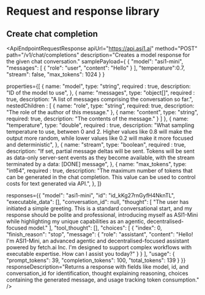 


# Request and response library

## Create chat completion

<ApiEndpointRequestResponse
  apiUrl="https://api.asi1.ai"
  method="POST"
  path="/v1/chat/completions"
  description="Creates a model response for the given chat conversation."
  samplePayload={
 {
    "model": "asi1-mini",
    "messages": [
        {
            "role": "user", "content": "Hello"
        }
    ],
    "temperature":0.7,
    "stream": false,
    "max_tokens": 1024
}
  }

  properties={[
    {
      name: "model",
      type: "string",
      required : true,
      description:
        "ID of the model to use",
    },
     {
      name: "messages",
      type: "object[]",
      required : true,
      description:
        "A list of messages comprising the conversation so far.",
      nestedChildren : [
      {
        name: "role",
        type: "string",
        required: true,
        description: "The role of the author of this message."
      },
      {
        name: "content",
        type: "string",
        required: true,
        description: "The contents of the message."
      }
    ]
    },
     {
      name: "temperature",
      type: "double",
      required : true,
      description:
        "What sampling temperature to use, between 0 and 2. Higher values like 0.8 will make the output more random, while lower values like 0.2 will make it more focused and deterministic",
    },
    {
      name: "stream",
      type: "boolean",
      required : true,
      description:
        "If set, partial message deltas will be sent. Tokens will be sent as data-only server-sent events as they become available, with the stream terminated by a data: [DONE] message",
    },
      {
      name: "max_tokens",
      type: "int64",
      required : true,
      description:
        "The maximum number of tokens that can be generated in the chat completion. This value can be used to control costs for text generated via API.",
    },
    ]}

  responses={{
    "model": "asi1-mini",
    "id": "id_kKg27rnGyfH4NknTL",
    "executable_data": [],
    "conversation_id": null,
    "thought": [
        "The user has initiated a simple greeting. This is a standard conversational start, and my response should be polite and professional, introducing myself as ASI1-Mini while highlighting my unique capabilities as an agentic, decentralised-focused model."
    ],
    "tool_thought": [],
    "choices": [
        {
            "index": 0,
            "finish_reason": "stop",
            "message": {
                "role": "assistant",
                "content": "Hello! I'm ASI1-Mini, an advanced agentic and decentralised-focused assistant powered by fetch.ai Inc. I'm designed to support complex workflows with executable expertise. How can I assist you today?"
            }
        }
    ],
    "usage": {
        "prompt_tokens": 39,
        "completion_tokens": 100,
        "total_tokens": 139
    }
}}
  responseDescription="Returns a response with fields like model, id, and conversation_id for identification, thought explaining reasoning, choices containing the generated message, and usage tracking token consumption."
/>